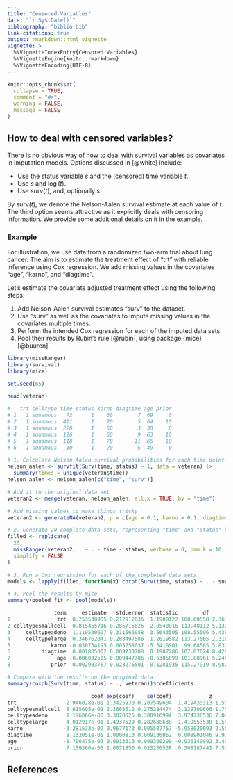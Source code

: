 ```yaml
---
title: "Censored Variables"
date: "`r Sys.Date()`"
bibliography: "biblio.bib"
link-citations: true
output: rmarkdown::html_vignette
vignette: >
  %\VignetteIndexEntry{Censored Variables}
  %\VignetteEngine{knitr::rmarkdown}
  %\VignetteEncoding{UTF-8}
---
```


```r
knitr::opts_chunk$set(
  collapse = TRUE,
  comment = "#>",
  warning = FALSE,
  message = FALSE
)
```

## How to deal with censored variables?

There is no obvious way of how to deal with survival variables as covariates in imputation models. Options discussed in [@white] include:

- Use the status variable $s$ and the (censored) time variable $t$.
- Use $s$ and $\log(t)$.
- Use $\text{surv}(t)$, and, optionally $s$.

By $\text{surv}(t)$, we denote the Nelson-Aalen survival estimate at each value of $t$. The third option seems attractive as it explicitly deals with censoring information. We provide some additional details on it in the example.

### Example

For illustration, we use data from a randomized two-arm trial about lung cancer. The aim is to estimate the treatment effect of "trt" with reliable inference using Cox regression. We add missing values in the covariates "age", "karno", and "diagtime".

Let's estimate the covariate adjusted treatment effect using the following steps:

1. Add Nelson-Aalen survival estimates "surv" to the dataset.
2. Use "surv" as well as the covariates to impute missing values in the covariates multiple times.
3. Perform the intended Cox regression for each of the imputed data sets.
4. Pool their results by Rubin's rule [@rubin], using package {mice} [@buuren].

```r
library(missRanger)
library(survival)
library(mice)

set.seed(65)

head(veteran)

#   trt celltype time status karno diagtime age prior
# 1   1 squamous   72      1    60        7  69     0
# 2   1 squamous  411      1    70        5  64    10
# 3   1 squamous  228      1    60        3  38     0
# 4   1 squamous  126      1    60        9  63    10
# 5   1 squamous  118      1    70       11  65    10
# 6   1 squamous   10      1    20        5  49     0

# 1. Calculate Nelson-Aalen survival probabilities for each time point
nelson_aalen <- survfit(Surv(time, status) ~ 1, data = veteran) |>
  summary(times = unique(veteran$time))
nelson_aalen <- nelson_aalen[c("time", "surv")]

# Add it to the original data set
veteran2 <- merge(veteran, nelson_aalen, all.x = TRUE, by = "time")

# Add missing values to make things tricky
veteran2 <- generateNA(veteran2, p = c(age = 0.1, karno = 0.1, diagtime = 0.1))

# 2. Generate 20 complete data sets, representing "time" and "status" by "surv"
filled <- replicate(
  20, 
  missRanger(veteran2, . ~ . - time - status, verbose = 0, pmm.k = 10, num.trees = 25), 
  simplify = FALSE
)

# 3. Run a Cox regression for each of the completed data sets
models <- lapply(filled, function(x) coxph(Surv(time, status) ~ . - surv, x))

# 4. Pool the results by mice
summary(pooled_fit <- pool(models))

               term     estimate   std.error  statistic        df      p.value
1               trt  0.253538955 0.212912636  1.1908122 108.60558 2.363235e-01
2 celltypesmallcell  0.815455716 0.285715626  2.8540816 113.48112 5.132019e-03
3     celltypeadeno  1.110530627 0.311566058  3.5643505 108.55506 5.436043e-04
4     celltypelarge  0.346762041 0.288497586  1.2019582 113.27005 2.318866e-01
5             karno -0.030754195 0.005758037 -5.3410901  99.68585 5.837902e-07
6          diagtime  0.001835002 0.009233708  0.1987286 107.07024 8.428519e-01
7               age -0.006032505 0.009447786 -0.6385099 101.88961 5.245745e-01
8             prior  0.002983767 0.023275501  0.1281935 115.27919 8.982192e-01

# Compare with the results on the original data
summary(coxph(Surv(time, status) ~ ., veteran))$coefficients

                           coef exp(coef)    se(coef)            z     Pr(>|z|)
trt                2.946028e-01 1.3425930 0.207549604  1.419433313 1.557727e-01
celltypesmallcell  8.615605e-01 2.3668512 0.275284474  3.129709606 1.749792e-03
celltypeadeno      1.196066e+00 3.3070825 0.300916994  3.974738536 7.045662e-05
celltypelarge      4.012917e-01 1.4937529 0.282688638  1.419553530 1.557377e-01
karno             -3.281533e-02 0.9677173 0.005507757 -5.958020093 2.553121e-09
diagtime           8.132051e-05 1.0000813 0.009136062  0.008901046 9.928981e-01
age               -8.706475e-03 0.9913313 0.009300299 -0.936149992 3.491960e-01
prior              7.159360e-03 1.0071850 0.023230538  0.308187441 7.579397e-01
```

## References

